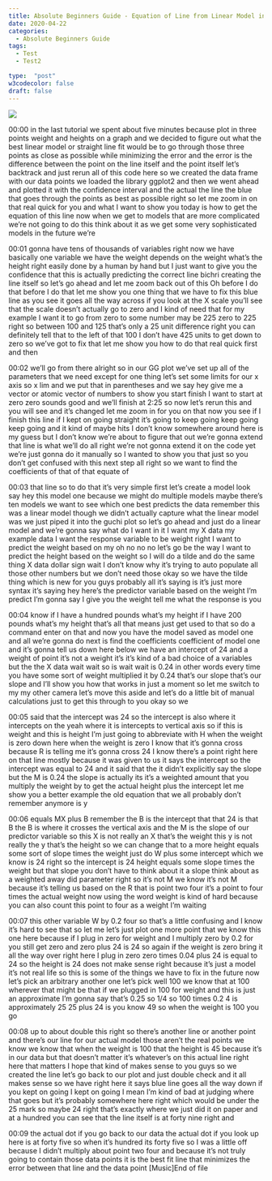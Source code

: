 ```yaml
---
title: Absolute Beginners Guide - Equation of Line from Linear Model in R
date: 2020-04-22
categories:
  - Absolute Beginners Guide
tags:
  - Test
  - Test2

type:  "post"
w3codecolor: false
draft: false
---
```


<a href="https://www.youtube.com/watch?v=l8dBfjq6lR4">
<img src="auto-posts/images/38-AbsoluteBeginnersGuide-RSSwithRStudio.mp4.jpg">
</a>









00:00
in the last tutorial we spent about five minutes because plot in three points
weight and heights on a graph and we decided to figure out what the best
linear model or straight line fit would be to go through those three points as
close as possible while minimizing the error and the error is the difference
between the point on the line itself and the point itself let's backtrack and
just rerun all of this code here so we created the data frame with our data
points we loaded the library ggplot2 and then we went ahead and plotted it with
the confidence interval and the actual the line the blue that goes through the
points as best as possible right so let me zoom in on that real quick for you
and what I want to show you today is how to get the equation of this line now
when we get to models that are more complicated we're not going to do this
think about it as we get some very sophisticated models in the future we're

00:01
gonna have tens of thousands of variables right now we have basically
one variable we have the weight depends on the weight what's the height right
easily done by a human by hand but I just want to give you the confidence
that this is actually predicting the correct line bichri creating the line
itself so let's go ahead and let me zoom back out of this Oh before I do that
before I do that let me show you one thing that we have to fix this blue line
as you see it goes all the way across if you look at the X scale you'll see that
the scale doesn't actually go to zero and I kind of need that for my example I
want it to go from zero to some number may be 225 zero to 225 right so between
100 and 125 that's only a 25 unit difference right you can definitely tell
that to the left of that 100 I don't have 425 units to get down to zero so
we've got to fix that let me show you how to do that real quick first and then

00:02
we'll go from there alright so in our GG plot we've set up all of the parameters
that we need except for one thing let's set some limits for our x axis so x lim
and we put that in parentheses and we say hey give me a vector or atomic
vector of numbers to show you start finish I want to start at zero zero
sounds good and we'll finish at 2:25 so now let's
rerun this and you will see and it's changed let me zoom in for you on that
now you see if I finish this line if I kept on going straight it's going to
keep going keep going keep going and it kind of maybe hits I don't know
somewhere around here is my guess but I don't know we're about to figure that
out we're gonna extend that line is what we'll do all right
we're not gonna extend it on the code yet we're just gonna do it manually so I
wanted to show you that just so you don't get confused with this next step
all right so we want to find the coefficients of that of that equate of

00:03
that line so to do that it's very simple first let's create a model look say hey
this model one because we might do multiple models maybe there's ten models
we want to see which one best predicts the data
remember this was a linear model though we didn't actually capture what the
linear model was we just piped it into the guchi plot so let's go ahead and
just do a linear model and we're gonna say what do I want in it I want my X
data my example data I want the response variable to be weight right I want to
predict the weight based on my oh no no no let's go be the way I want to predict
the height based on the weight so I will do a tilde and do the same thing X data
dollar sign wait I don't know why it's trying to auto populate all those other
numbers but we don't need those okay so we have the tilde thing which is new for
you guys probably all it's saying is it's just more syntax it's saying hey
here's the predictor variable based on the weight
I'm predict I'm gonna say I give you the weight tell me what the response is you

00:04
know if I have a hundred pounds what's my height if I have 200 pounds what's my
height that's all that means just get used to that so do a command enter on
that and now you have the model saved as
model one and all we're gonna do next is find the coefficients coefficient of
model one and it's gonna tell us down here below we have an intercept of 24
and a weight of point it's not a weight it's it's kind of a bad choice of a
variables but the the X data wait wait so is wait wait is 0.24 in other words
every time you have some sort of weight multiplied it by 0.24 that's our slope
that's our slope and I'll show you how that works in just a moment so let me
switch to my my other camera let's move this aside and let's do a
little bit of manual calculations just to get this through to you okay so we

00:05
said that the intercept was 24 so the intercept is also where it intercepts on
the yeah where it is intercepts to vertical axis so if this is weight and
this is height I'm just going to abbreviate with H when the weight is
zero down here when the weight is zero I know that it's gonna cross because R is
telling me it's gonna cross 24 I know there's a point right here on that line
mostly because it was given to us it says the intercept so the intercept was
equal to 24 and it said that the it didn't explicitly say the slope but the
M is 0.24 the slope is actually its it's a weighted amount that you multiply the
weight by to get the actual height plus the intercept let me show you a better
example the old equation that we all probably don't remember anymore is y

00:06
equals MX plus B remember the B is the intercept that that 24 is that B the B
is where it crosses the vertical axis and the M is the slope of our predictor
variable so this X is not really an X that's the weight this y is not really
the y that's the height so we can change that to a more height equals some sort
of slope times the weight just do W plus
some intercept which we know is 24 right so the intercept is 24 height equals
some slope times the weight but that slope you don't have to think about it a
slope think about as a weighted away did parameter right so it's not M we
know it's not M because it's telling us based on the R that is point two four
it's a point to four times the actual weight now using the word weight is kind
of hard because you can also count this point to four as a weight I'm waiting

00:07
this other variable W by 0.2 four so that's a little confusing and I know
it's hard to see that so let me let's just plot one more point that we know
this one here because if I plug in zero for weight and I multiply zero by 0.2
for you still get zero and zero plus 24 is 24 so again if the weight is zero
bring it all the way over right here I plug in zero zero times 0.04 plus 24 is
equal to 24 so the height is 24 does not make sense right because it's just a
model it's not real life so this is some of the things we have to fix in the
future now let's pick an arbitrary another one let's pick well 100 we know
that at 100 wherever that might be that if we plugged in 100 for weight and
this is just an approximate I'm gonna say that's 0.25 so 1/4 so 100 times 0.2
4 is approximately 25 25 plus 24 is you know 49 so when the weight is 100 you go

00:08
up to about double this right so there's another line or another point
and there's our line for our actual model those aren't the real points we
know we know that when the weight is 100 that the height is 45 because it's in
our data but that doesn't matter it's whatever's on this actual line right
here that matters I hope that kind of makes sense to you
guys so we created the line let's go back to our plot and just double check
and it all makes sense so we have right here it says blue line goes all the way
down if you kept on going I kept on going I mean I'm kind of bad at judging
where that goes but it's probably somewhere here right which would be
under the 25 mark so maybe 24 right that's exactly where we just did it on paper
and at a hundred you can see that the line itself is at forty nine right and

00:09
the actual dot if you go back to our data the actual dot if you look up here
is at forty five so when it's hundred its forty five so I was a little off
because I didn't multiply about point two four and because it's not truly
going to contain those data points it is the best fit line that minimizes the
error between that line and the data point [Music]End of file

